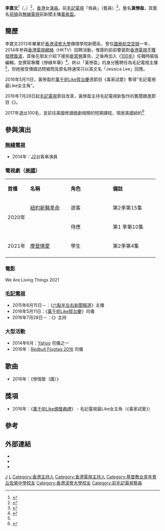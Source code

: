 {{not|黃紫盈|李家文}}
{{藝人
| 姓名 = 黃慘盈
| 類型 = 女藝人
| 圖片 =
| 本名 = 李嘉文
| 羅馬拼音 = Lee Ka Man
| 英文名 = Jessica Lee
| 出生日期 = {{birth date and age|1992|10|18}}
| 出生地點 = {{HKG-1959}}
| 職業 = 演員、歌手、雜誌編輯
| 語言 = [[粵語|粵語]]、[[英語|英語]]、[[國語|國語]]
| 教育程度 = [[香港浸會大學|香港浸會大學]]傳理學院新聞系
| 母校 = [[基督教女青年會丘佐榮中學|基督教女青年會丘佐榮中學]]
| 音樂類型 = [[粵語流行音樂|粵語流行音樂]]
| 唱片公司 = 毛記音樂（2015年至2017年）
| 經紀公司 = [[毛記電視|毛記電視]]（2015年至2017年）
| 国籍 = {{BNO}} <br> {{CNHK}} 
| 網站 = [https://www.facebook.com/wongchamying 黃慘盈Facebook專頁]
}}

'''李嘉文'''<ref>{{Cite web |url=http://instidy.com/jessess/p/1180336438492070821_3499415 |title=jessess：曬下命先 |access-date=2016-06-11 |archive-url=https://web.archive.org/web/20160616222635/http://instidy.com/jessess/p/1180336438492070821_3499415 |archive-date=2016-06-16 |dead-url=yes }}</ref>（{{lang|en|'''Jessica Lee'''}}，{{bd|1992年|10月18日}}）<ref name="ap160115">{{Cite web |url=http://hk.apple.nextmedia.com/enews/realtime/20160115/54650500 |title=完美女友捱麥記 黃慘盈：我唔係港女 |access-date=2016-06-11 |archive-url=https://web.archive.org/web/20160508120432/http://hk.apple.nextmedia.com/enews/realtime/20160115/54650500 |archive-date=2016-05-08 |dead-url=yes }}</ref>，[[香港|香港]]女[[演員|演員]]。前[[毛記電視|毛記電視]]「偽員」（藝員）<ref>{{Cite web |url=http://www.tvmost.com.hk/201506250224_artist_poor |title=黃慘盈- 毛記電視 |access-date=2016-06-11 |archive-url=https://web.archive.org/web/20160508064447/http://www.tvmost.com.hk/201506250224_artist_poor |archive-date=2016-05-08 |dead-url=yes }}</ref>，藝名'''黃慘盈'''，其藝名[[惡搞|惡搞]]自[[電視廣播有限公司|無線電視]]前新聞主播[[黃紫盈|黃紫盈]]。

==簡歷==
李嘉文2013年畢業於[[香港浸會大學|香港浸會大學]]傳理學院新聞系，曾任[[國泰航空|國泰航空]][[空姐|空姐]]一年，2014年參與[[香港電視網絡|香港電視網絡]]（HKTV）招聘活動，惟簽約前卻要面對[[香港免費電視牌照爭議|香港電視不獲發牌風波]]，其後在朋友介紹下接拍[[麥當勞|麥當勞]]廣告，之後再加入《[[100毛|100毛]]》任職時裝版編輯，並撰寫專欄《慘綠年華》<ref>{{Cite web |url=http://www.metrohk.com.hk/pda/pda_detail.php?id=292531 |title=闖進《毛記電視》總壇 東方昇追擊齊昕 大呼過癮 |access-date=2016-06-11 |archive-date=2017-04-06 |archive-url=https://web.archive.org/web/20170406091100/http://www.metrohk.com.hk/pda/pda_detail.php?id=292531 |dead-url=no }}</ref>，終以「黃慘盈」的身分獲聘任為毛記電視主播<ref name="ap160115"/>，但她接受傳媒訪問被問及原名時通常只以英文名「Jessica Lee」回應。

2016年5月11日，黃慘盈於[[萬千呃Like賀台慶|萬千呃Like賀台慶]]憑節目《毒家試愛》奪得“毛記電視最Like女主角”。

2016年7月28日起[[毛記電視|毛記電視]]節目改革，黃慘盈主持毛記電視新製作的舊聞跟進節目《{{link-yue|愛·回帶|愛·回帶}}》。

2017年退出100毛，並前往美國修讀戲劇相關的短期課程，現居美國紐約<ref>{{Cite web |url=https://hk.appledaily.com/entertainment/20200630/L6HDV24IUJ3ZI5G3QO6YAH7B3A/ |title=存档副本 |access-date=2020-10-26 |archive-date=2020-10-29 |archive-url=https://web.archive.org/web/20201029121445/https://hk.appledaily.com/entertainment/20200630/L6HDV24IUJ3ZI5G3QO6YAH7B3A/ |dead-url=no }}</ref>

==參與演出==
===[[無綫電視|無綫電視]]===
* 2014年：[[J2|J2]]台客串演員

===電視劇（[[美國|美國]]）===
{|class="wikitable" width="80%"
|- style="background:#A4DBE8; color:black" align=center
|style="width:15%"|'''首播'''||style="width:27%"|'''名稱'''||style="width:28%"|'''角色'''||style="width:30%"|'''備註'''
|-
|rowspan="2"|2020年
|[[紐約新醫革命|紐約新醫革命]]||遊客||第2季第15集
|-
|{{link-en|Awkwafina Is Nora from Queens}}||侍應||第1
季第10集
|-
|rowspan="1"|2021年
|[[摩登情愛|摩登情愛]]||學生||第2季第4集
|-
|}
=== 電影 ===
We Are Living Things 2021


===[[毛記電視|毛記電視]]===
* 2015年6月15日－：《[[六點半左右新聞報道|六點半左右新聞報道]]》主播
* 2016年5月11日：《[[萬千呃Like賀台慶|萬千呃Like賀台慶]]》司儀
* 2016年7月28日－：《{{link-yue|愛·回帶|愛·回帶}}》主持

===大型活動===
* 2014年6月：[[Yahoo|Yahoo]] 司儀之一
* 2016年：[[Redbull_Flugtag_2016|Redbull Flugtag 2016]] 司儀

==歌曲==
* 2016年：《慘情歌（國）》

==獎項==
* 2016年：《[[萬千呃Like賀台慶|萬千呃Like頒獎典禮]]》 - 毛記電視最Like女主角（《毒家試愛》）

==參考==
{{Reflist}}

==外部連結==
* {{facebook|wongchamying|黃慘盈}}
* {{Instagram|jessess|黃慘盈}}
* {{IMDB|11144677}}

{{毛記電視}}

[[Category:李姓|J]]
[[Category:香港电视女演員|L]]
[[Category:香港主持人|Category:香港主持人]]
[[Category:香港電視主持人|Category:香港電視主持人]]
[[Category:基督教女青年會丘佐榮中學校友|Category:基督教女青年會丘佐榮中學校友]]
[[Category:香港浸會大學校友|Category:香港浸會大學校友]]
[[Category:前毛記電視藝員|Category:前毛記電視藝員]]
